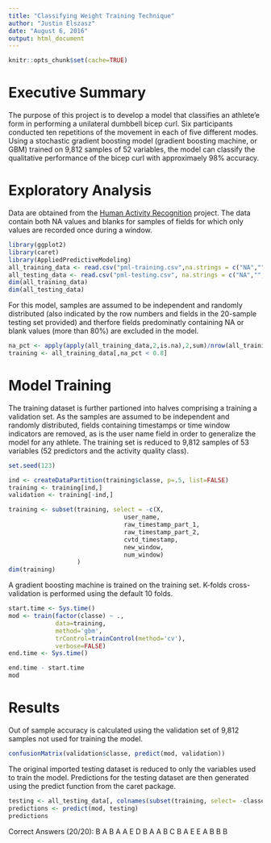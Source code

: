 ```yaml
---
title: "Classifying Weight Training Technique"
author: "Justin Elszasz"
date: "August 6, 2016"
output: html_document
---
```

```r
knitr::opts_chunk$set(cache=TRUE)
```

# Executive Summary

The purpose of this project is to develop a model that classifies an athlete'e form in performing a unilateral dumbbell bicep curl.  Six participants conducted ten repetitions of the movement in each of five different modes.  Using a stochastic gradient boosting model (gradient boosting machine, or GBM) trained on 9,812 samples of 52 variables, the model can classify the qualitative performance of the bicep curl with approximaely 98% accuracy.

# Exploratory Analysis

Data are obtained from the [Human Activity Recognition](http://groupware.les.inf.puc-rio.br/har) project.  The data contain both NA values and blanks for samples of fields for which only values are recorded once during a window. 


```r
library(ggplot2)
library(caret)
library(AppliedPredictiveModeling)
all_training_data <- read.csv("pml-training.csv",na.strings = c("NA","","#DIV/0!"))
all_testing_data <- read.csv("pml-testing.csv", na.strings = c("NA","","#DIV/0!"))
dim(all_training_data)
dim(all_testing_data)
```

For this model, samples are assumed to be independent and randomly distributed (also indicated by the row numbers and fields in the 20-sample testing set provided) and therfore fields predominatly containing NA or blank values (more than 80%) are excluded in the model.  

```r
na_pct <- apply(apply(all_training_data,2,is.na),2,sum)/nrow(all_training_data)
training <- all_training_data[,na_pct < 0.8]
```

# Model Training
The training dataset is further partioned into halves comprising a training a validation set.  As the samples are assumed to be independent and randomly distributed, fields containing timestamps or time window indicators are removed, as is the user name field in order to generalize the model for any athlete.  The training set is reduced to 9,812 samples of 53 variables (52 predictors and the activity quality class).  

```r
set.seed(123)

ind <- createDataPartition(training$classe, p=.5, list=FALSE)
training <- training[ind,]
validation <- training[-ind,]

training <- subset(training, select = -c(X,
                                user_name,
                                raw_timestamp_part_1,
                                raw_timestamp_part_2,
                                cvtd_timestamp,
                                new_window,
                                num_window)
                   )
dim(training)
```

A gradient boosting machine is trained on the training set.  K-folds cross-validation is performed using the default 10 folds.

```r
start.time <- Sys.time()
mod <- train(factor(classe) ~ ., 
             data=training,
             method='gbm',
             trControl=trainControl(method='cv'),
             verbose=FALSE)
end.time <- Sys.time()
```

```r
end.time - start.time
mod
```

# Results

Out of sample accuracy is calculated using the validation set of 9,812 samples not used for training the model.

```r
confusionMatrix(validation$classe, predict(mod, validation))
```

The original imported testing dataset is reduced to only the variables used to train the model.  Predictions for the testing dataset are then generated using the predict function from the caret package.

```r
testing <- all_testing_data[, colnames(subset(training, select= -classe))]
predictions <- predict(mod, testing)
predictions
```

Correct Answers (20/20):
B A B A A E D B A A B C B A E E A B B B
